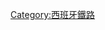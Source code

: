 {{Navbox
|name = AVE
|title = [[西班牙高速铁路]]
|state = {{{state|autocollapse}}}
|listclass = hlist
|titlestyle = 
|groupstyle = 
|image= [[File:AVE.svg|90px]]

| group1 = 營運中路線([[:File:AVE.png|地圖]])
| list1  =
* [[馬德里－巴塞隆拿高速鐵路|馬德里－巴塞隆拿]]
* [[馬德里－黎凡特高速鐵路網|馬德里－黎凡特]]
* [[馬德里－西維爾高速鐵路|馬德里－西維爾]]
* [[科爾多瓦－馬拉加高速鐵路|科爾多瓦－馬拉加]]
* [[馬德里－華拉度列高速鐵路|馬德里－華拉度列]]
* [[馬德里－托萊多高速鐵路|馬德里－托萊多]]
* [[奧爾梅多－加利西亞高速鐵路|奧爾梅多－加利西亞]]
* [[華拉度列－萊昂高速鐵路|華拉度列－萊昂]]
* [[佩皮尼昂－菲格拉斯高速铁路|佩皮尼昂－菲格拉斯]]
* [[安特克拉－格拉納達高速鐵路|安特克拉－格拉納達]]
* [[大西洋軸高速鐵路]]
* {{link-es|西維爾－加的斯高速鐵路|Línea de alta velocidad Sevilla-Cádiz|西維爾－加的斯}}

| group2 = 建設中路線
| list2  =
* {{link-en|巴斯克Y|Basque Y}}
* {{link-en|本塔德瓦尼奧斯－維多利亞高速鐵路|Línea de alta velocidad Venta de Baños-Burgos-Vitoria|馬德里－巴斯克}}
* {{link-en|地中海鐵路走廊|Mediterranean Corridor}}
* {{link-es|安達魯西亞橫貫鐵路|Eje ferroviario transversal de Andalucía}}
* [[馬德里－埃斯特雷馬杜拉高速鐵路|馬德里－埃斯特雷馬杜拉]]
* {{link-es|萊昂－阿斯圖里亞斯高速鐵路|Línea de alta velocidad León-Asturias|萊昂－阿斯圖里亞斯}}
* {{link-es|馬德里－哈恩高速鐵路|Línea de alta velocidad Madrid-Alcázar de San Juan-Jaén|馬德里－哈恩}}

| group3 = 計劃中路線
| list3  = 
* [[馬德里－埃斯特雷馬杜拉高速鐵路|馬德里－里斯本]] 
* {{link-en|波爾圖－維戈高速鐵路|Porto–Vigo high-speed rail line|波爾圖－維戈}}
* {{link-es|薩拉戈薩－潘普洛納／洛格羅尼奧高速鐵路|Línea de alta velocidad Zaragoza-Castejón-Pamplona/Logroño|兩海走廊}}
* {{link-es|中比利牛斯走廊|Travesía central del Pirineo}}

| group4 = 列車
| list4  =
* [[西班牙国铁100型电力动车组|S/100]]
* [[西班牙國鐵102型電力動車組|S/102]]
* [[西班牙国铁103型电力动车组|S/103]] 
* [[西班牙國鐵102型電力動車組|S/112]]
* [[新潘多利諾|S/114]]
* {{link-en|西班牙國鐵120／121型電力動車組|Renfe Class 120 / 121|S/121、S/120}}
* {{link-en|西班牙國鐵130型電力機車|Renfe Class 130|S/130}}
* {{link-en|西班牙國鐵353型電力機車|Renfe Class 353|S/353}}
* {{link-en|西班牙國鐵354型電力機車|Renfe Class 354|S/354}}
* {{link-en|西班牙國鐵490型電力動車組|Renfe Class 490|S/490}}

| group5 = 服務 ([[:File:Red actual de ferrocarriles de España (ancho europeo).png|地圖]])
| list5  =
* [[AVANT]]
* [[Alvia]]
* [[Altaria]]
* [[Alaris]]
* [[Arco]]

}}<noinclude>
{{collapsible option}}
[[Category:西班牙鐵路]]
</noinclude>
